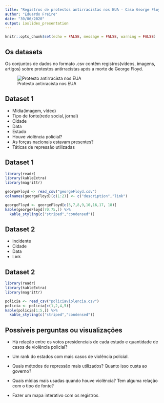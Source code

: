 ```yaml
---
title: "Registros de protestos antirracistas nos EUA - Caso George Floyd"
author: "Eduardo Freire"
date: "30/06/2020"
output: ioslides_presentation
---
```


```r
knitr::opts_chunk$set(echo = FALSE, message = FALSE, warning = FALSE)
```

## Os datasets

Os conjuntos de dados no formato .csv contêm registros(vídeos, imagens, artigos) sobre protestos antirracistas após a morte de George Floyd.

![Protesto antirracista nos EUA](https://www.dw.com/image/53711808_303.jpg)

## Dataset 1

- Mídia(imagem, vídeo)
- Tipo de fonte(rede social, jornal)
- Cidade
- Data
- Estado
- Houve violência policial?
- As forças nacionais estavam presentes?
- Táticas de repressão utilizadas


## Dataset 1

```r
library(readr)
library(kableExtra)
library(magrittr)

georgeFloyd <- read_csv("georgeFloyd.csv")
colnames(georgeFloyd)[c(1:2)] <- c("description","link")

georgeFloyd <- georgeFloyd[c(5,7,8,9,10,16,17, 18)]
kable(georgeFloyd[70:75,]) %>% 
  kable_styling(c("striped","condensed"))
```

## Dataset 2

- Incidente
- Cidade
- Data
- Link	

## Dataset 2

```r
library(readr)
library(kableExtra)
library(magrittr)

policia <- read_csv("policiaviolencia.csv")
policia <- policia[c(1,2,4,5)]
kable(policia[1:5,]) %>% 
  kable_styling(c("striped","condensed"))
```






## Possíveis perguntas ou visualizações

- Há relação entre os votos presidenciais de cada estado e quantidade de casos de violência policial?

- Um rank do estados com mais casos de violência policial.

- Quais métodos de repressão mais utilizados? Quanto isso custa ao governo?

- Quais mídias mais usadas quando houve violência? Tem alguma relação com o tipo de fonte?

- Fazer um mapa interativo com os registros.
